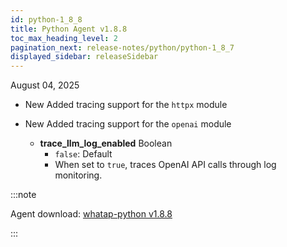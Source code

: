 ```yaml
---
id: python-1_8_8
title: Python Agent v1.8.8
toc_max_heading_level: 2
pagination_next: release-notes/python/python-1_8_7
displayed_sidebar: releaseSidebar
---
```


August 04, 2025

- <Status priority='1'>New</Status> Added tracing support for the `httpx` module

- <Status priority='1'>New</Status> Added tracing support for the `openai` module

    * **trace_llm_log_enabled** <span class='type'>Boolean</span>  
        * `false`: Default  
        * When set to `true`, traces OpenAI API calls through log monitoring.

:::note

Agent download: [whatap-python v1.8.8](https://pypi.org/project/whatap-python/1.8.8/)

:::